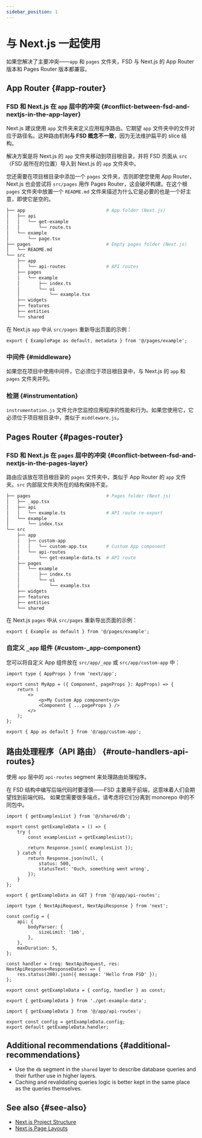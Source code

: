 ```yaml
---
sidebar_position: 1
---
```



# 与 Next.js 一起使用

如果您解决了主要冲突——`app` 和 `pages` 文件夹，FSD 与 Next.js 的 App Router 版本和 Pages Router 版本都兼容。

## App Router {#app-router}

### FSD 和 Next.js 在 `app` 层中的冲突 {#conflict-between-fsd-and-nextjs-in-the-app-layer}

Next.js 建议使用 `app` 文件夹来定义应用程序路由。它期望 `app` 文件夹中的文件对应于路径名。这种路由机制**与 FSD 概念不一致**，因为无法维护扁平的 slice 结构。

解决方案是将 Next.js 的 `app` 文件夹移动到项目根目录，并将 FSD 页面从 `src`（FSD 层所在的位置）导入到 Next.js 的 `app` 文件夹中。

您还需要在项目根目录中添加一个 `pages` 文件夹，否则即使您使用 App Router，Next.js 也会尝试将 `src/pages` 用作 Pages Router，这会破坏构建。在这个根 `pages` 文件夹中放置一个 `README.md` 文件来描述为什么它是必要的也是一个好主意，即使它是空的。

```sh
├── app                              # App folder (Next.js)
│   ├── api
│   │   └── get-example
│   │       └── route.ts
│   └── example
│       └── page.tsx
├── pages                            # Empty pages folder (Next.js)
│   └── README.md
└── src
    ├── app
    │   └── api-routes               # API routes
    ├── pages
    │   └── example
    │       ├── index.ts
    │       └── ui
    │           └── example.tsx
    ├── widgets
    ├── features
    ├── entities
    └── shared
```

在 Next.js `app` 中从 `src/pages` 重新导出页面的示例：

```tsx title="app/example/page.tsx"
export { ExamplePage as default, metadata } from '@/pages/example';
```

### 中间件 {#middleware}

如果您在项目中使用中间件，它必须位于项目根目录中，与 Next.js 的 `app` 和 `pages` 文件夹并列。

### 检测 {#instrumentation}

`instrumentation.js` 文件允许您监控应用程序的性能和行为。如果您使用它，它必须位于项目根目录中，类似于 `middleware.js`。

## Pages Router {#pages-router}

### FSD 和 Next.js 在 `pages` 层中的冲突 {#conflict-between-fsd-and-nextjs-in-the-pages-layer}

路由应该放在项目根目录的 `pages` 文件夹中，类似于 App Router 的 `app` 文件夹。`src` 内部层文件夹所在的结构保持不变。

```sh
├── pages                            # Pages folder (Next.js)
│   ├── _app.tsx
│   ├── api
│   │   └── example.ts               # API route re-export
│   └── example
│       └── index.tsx
└── src
    ├── app
    │   ├── custom-app
    │   │   └── custom-app.tsx       # Custom App component
    │   └── api-routes
    │       └── get-example-data.ts  # API route
    ├── pages
    │   └── example
    │       ├── index.ts
    │       └── ui
    │           └── example.tsx
    ├── widgets
    ├── features
    ├── entities
    └── shared
```

在 Next.js `pages` 中从 `src/pages` 重新导出页面的示例：

```tsx title="pages/example/index.tsx"
export { Example as default } from '@/pages/example';
```

### 自定义 `_app` 组件 {#custom-_app-component}

您可以将自定义 App 组件放在 `src/app/_app` 或 `src/app/custom-app` 中：

```tsx title="src/app/custom-app/custom-app.tsx"
import type { AppProps } from 'next/app';

export const MyApp = ({ Component, pageProps }: AppProps) => {
    return (
        <>
            <p>My Custom App component</p>
            <Component { ...pageProps } />
        </>
    );
};
```

```tsx title="pages/_app.tsx"
export { App as default } from '@/app/custom-app';
```

## 路由处理程序（API 路由） {#route-handlers-api-routes}

使用 `app` 层中的 `api-routes` segment 来处理路由处理程序。

在 FSD 结构中编写后端代码时要谨慎——FSD 主要用于前端，这意味着人们会期望找到前端代码。
如果您需要很多端点，请考虑将它们分离到 monorepo 中的不同包中。

<Tabs>

<TabItem value="app-router" label="App Router">

```tsx title="src/app/api-routes/get-example-data.ts"
import { getExamplesList } from '@/shared/db';

export const getExampleData = () => {
    try {
        const examplesList = getExamplesList();

        return Response.json({ examplesList });
    } catch {
        return Response.json(null, {
            status: 500,
            statusText: 'Ouch, something went wrong',
        });
    }
};
```

```tsx title="app/api/example/route.ts"
export { getExampleData as GET } from '@/app/api-routes';
```

</TabItem>

<TabItem value="pages-router" label="Pages Router">

```tsx title="src/app/api-routes/get-example-data.ts"
import type { NextApiRequest, NextApiResponse } from 'next';

const config = {
    api: {
        bodyParser: {
            sizeLimit: '1mb',
        },
    },
    maxDuration: 5,
};

const handler = (req: NextApiRequest, res: NextApiResponse<ResponseData>) => {
    res.status(200).json({ message: 'Hello from FSD' });
};

export const getExampleData = { config, handler } as const;
```

```tsx title="src/app/api-routes/index.ts"
export { getExampleData } from './get-example-data';
```

```tsx title="app/api/example.ts"
import { getExampleData } from '@/app/api-routes';

export const config = getExampleData.config;
export default getExampleData.handler;
```

</TabItem>

</Tabs>

## Additional recommendations {#additional-recommendations}

- Use the `db` segment in the `shared` layer to describe database queries and their further use in higher layers.
- Caching and revalidating queries logic is better kept in the same place as the queries themselves.

## See also {#see-also}

- [Next.js Project Structure](https://nextjs.org/docs/app/getting-started/project-structure)
- [Next.js Page Layouts](https://nextjs.org/docs/app/getting-started/layouts-and-pages)

[project-knowledge]: /docs/about/understanding/knowledge-types
[ext-app-router-stackblitz]: https://stackblitz.com/edit/stackblitz-starters-aiez55?file=README.md

